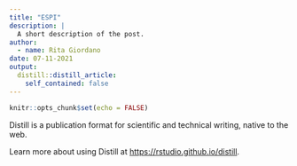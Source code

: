 ```yaml
---
title: "ESPI"
description: |
  A short description of the post.
author:
  - name: Rita Giordano
date: 07-11-2021
output:
  distill::distill_article:
    self_contained: false
---
```



```r
knitr::opts_chunk$set(echo = FALSE)
```

Distill is a publication format for scientific and technical writing, native to the web.

Learn more about using Distill at <https://rstudio.github.io/distill>.


